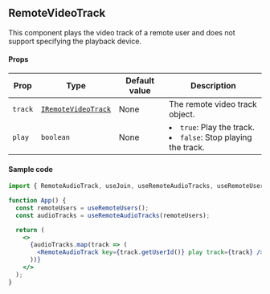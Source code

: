 ## RemoteVideoTrack

This component plays the video track of a remote user and does not support specifying the playback device.

#### Props

| Prop    | Type                                                                                                                                         | Default value | Description                                                               |
| ------- | -------------------------------------------------------------------------------------------------------------------------------------------- | ------------- | ------------------------------------------------------------------------- |
| `track` | [`IRemoteVideoTrack`](https://docportal.shengwang.cn/cn/live-streaming-premium-4.x/API%20Reference/web_ng/interfaces/iremotevideotrack.html) | None          | The remote video track object.                                            |
| `play`  | `boolean`                                                                                                                                    | None          | <li>`true`: Play the track.</li><li>`false`: Stop playing the track.</li> |

#### Sample code

```jsx
import { RemoteAudioTrack, useJoin, useRemoteAudioTracks, useRemoteUsers } from "agora-rtc-react";

function App() {
  const remoteUsers = useRemoteUsers();
  const audioTracks = useRemoteAudioTracks(remoteUsers);

  return (
    <>
      {audioTracks.map(track => (
        <RemoteAudioTrack key={track.getUserId()} play track={track} />
      ))}
    </>
  );
}
```
